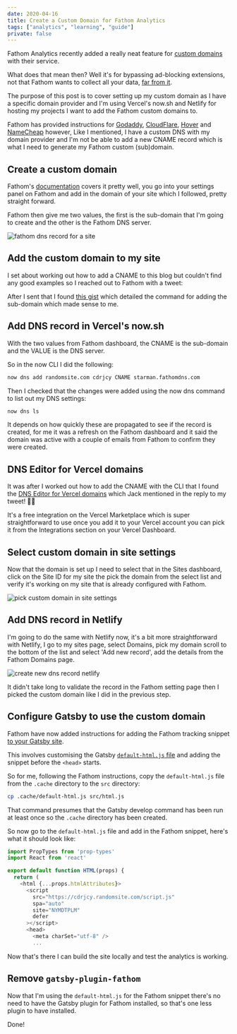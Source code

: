 ```yaml
---
date: 2020-04-16
title: Create a Custom Domain for Fathom Analytics
tags: ["analytics", "learning", "guide"]
private: false
---
```


Fathom Analytics recently added a really neat feature for [custom
domains] with their service.

What does that mean then? Well it's for bypassing ad-blocking
extensions, not that Fathom wants to collect all your data, [far from
it].

The purpose of this post is to cover setting up my custom domain as I
have a specific domain provider and I'm using Vercel's now.sh and
Netlify for hosting my projects I want to add the Fathom custom
domains to.

Fathom has provided instructions for [Godaddy], [CloudFlare], [Hover]
and [NameCheap] however, Like I mentioned, I have a custom DNS with my
domain provider and I'm not be able to add a new CNAME record which is
what I need to generate my Fathom custom (sub)domain.

## Create a custom domain

Fathom's [documentation] covers it pretty well, you go into your
settings panel on Fathom and add in the domain of your site which I
followed, pretty straight forward.

Fathom then give me two values, the first is the sub-domain that I'm
going to create and the other is the Fathom DNS server.

![fathom dns record for a site]

## Add the custom domain to my site

I set about working out how to add a CNAME to this blog but couldn't
find any good examples so I reached out to Fathom with a tweet:

<Tweet tweetLink="spences10/status/1250786419536277505" />

After I sent that I found [this gist] which detailed the command for
adding the sub-domain which made sense to me.

## Add DNS record in Vercel's now.sh

With the two values from Fathom dashboard, the CNAME is the sub-domain
and the VALUE is the DNS server.

So in the now CLI I did the following:

```bash
now dns add randomsite.com cdrjcy CNAME starman.fathomdns.com
```

Then I checked that the changes were added using the now dns command
to list out my DNS settings:

```bash
now dns ls
```

It depends on how quickly these are propagated to see if the record is
created, for me it was a refresh on the Fathom dashboard and it said
the domain was active with a couple of emails from Fathom to confirm
they were created.

## DNS Editor for Vercel domains

It was after I worked out how to add the CNAME with the CLI that I
found the [DNS Editor for Vercel domains] which Jack mentioned in the
reply to my tweet! 🤦‍♂

It's a free integration on the Vercel Marketplace which is super
straightforward to use once you add it to your Vercel account you can
pick it from the Integrations section on your Vercel Dashboard.

## Select custom domain in site settings

Now that the domain is set up I need to select that in the Sites
dashboard, click on the Site ID for my site the pick the domain from
the select list and verify it's working on my site that is already
configured with Fathom.

![pick custom domain in site settings]

## Add DNS record in Netlify

I'm going to do the same with Netlify now, it's a bit more
straightforward with Netlify, I go to my sites page, select Domains,
pick my domain scroll to the bottom of the list and select 'Add new
record', add the details from the Fathom Domains page.

![create new dns record netlify]

It didn't take long to validate the record in the Fathom setting page
then I picked the custom domain like I did in the previous step.

## Configure Gatsby to use the custom domain

Fathom have now added instructions for adding the Fathom tracking
snippet [to your Gatsby site].

This involves customising the Gatsby [`default-html.js` file] and
adding the snippet before the `<head>` starts.

So for me, following the Fathom instructions, copy the
`default-html.js` file from the `.cache` directory to the `src`
directory:

```bash
cp .cache/default-html.js src/html.js
```

That command presumes that the Gatsby develop command has been run at
least once so the `.cache` directory has been created.

So now go to the `default-html.js` file and add in the Fathom snippet,
here's what it should look like:

```js
import PropTypes from 'prop-types'
import React from 'react'

export default function HTML(props) {
  return (
    <html {...props.htmlAttributes}>
      <script
        src="https://cdrjcy.randomsite.com/script.js"
        spa="auto"
        site="NYMDTPLM"
        defer
      ></script>
      <head>
        <meta charSet="utf-8" />
        ...
```

Now that's there I can build the site locally and test the analytics
is working.

## Remove `gatsby-plugin-fathom`

Now that I'm using the `default-html.js` for the Fathom snippet
there's no need to have the Gatsby plugin for Fathom installed, so
that's one less plugin to have installed.

Done!

[custom domains]: https://usefathom.com/blog/bypass-adblockers
[far from it]: https://usefathom.com/blog/bypass-adblockers
[documentation]: https://usefathom.com/support/custom-domains
[godaddy]: https://ca.godaddy.com/help/add-a-cname-record-19236
[cloudflare]: https://support.cloudflare.com/hc/en-us/articles/360020615111-Configuring-a-CNAME-setup
[hover]: https://help.hover.com/hc/en-us/articles/217282457-Managing-DNS-records-#h_5eab4aa7-b044-4cc6-a3c0-5869f583edc8
[namecheap]: https://www.namecheap.com/support/knowledgebase/article.aspx/9646/2237/how-to-create-a-cname-record-for-your-domain
[this gist]: https://gist.github.com/jaydenseric/f4147d7d9788d1f46b30e4ac7b57e6b2
[dns editor for vercel domains]: https://vercel.com/integrations/dns
[fathom dns record for a site]: ./fathom-dns-record-for-site.png
[pick custom domain in site settings]: ./pick-custom-domain-in-site-settings.png
[create new dns record netlify]: ./create-new-dns-record-netlify.png
[to your gatsby site]: https://usefathom.com/integrations/gatsbyjs
[`default-html.js` file]: https://www.gatsbyjs.org/docs/custom-html/
